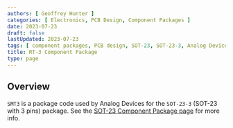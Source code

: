 ```yaml
---
authors: [ Geoffrey Hunter ]
categories: [ Electronics, PCB Design, Component Packages ]
date: 2023-07-23
draft: false
lastUpdated: 2023-07-23
tags: [ component packages, PCB design, SOT-23, SOT-23-3, Analog Devices, RT-3 ]
title: RT-3 Component Package
type: page
---
```



## Overview

`SMT3` is a package code used by Analog Devices for the `SOT-23-3` (SOT-23 with 3 pins) package. See the [SOT-23 Component Package page](/pcb-design/component-packages/sot-23-component-package/) for more info.
